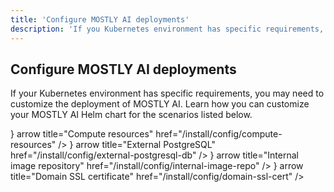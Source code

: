 ```yaml
---
title: 'Configure MOSTLY AI deployments'
description: 'If you Kubernetes environment has specific requirements, you may need to configure the deployment of MOSTLY AI in a custom way.'
---
```



## Configure MOSTLY AI deployments

If your Kubernetes environment has specific requirements, you may need to customize the deployment of MOSTLY AI. Learn how you can customize your MOSTLY AI Helm chart for the scenarios listed below.

<Cards num={2}>
    <Cards.Card icon={<Chip2Icon />} arrow title="Compute resources" href="/install/config/compute-resources" />
    <Cards.Card icon={<DatabaseIcon />} arrow title="External PostgreSQL" href="/install/config/external-postgresql-db" />
    <Cards.Card icon={<PuzzleIcon />} arrow title="Internal image repository" href="/install/config/internal-image-repo" />
    <Cards.Card icon={<FileBadgeIcon />} arrow title="Domain SSL certificate" href="/install/config/domain-ssl-cert" />
    <Cards.Card arrow title="Ingress controllers" href="/install/config/ingress-controllers" />
</Cards>
